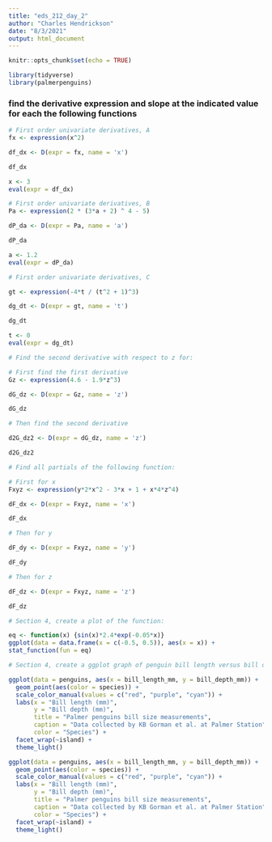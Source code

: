 ```yaml
---
title: "eds_212_day_2"
author: "Charles Hendrickson"
date: "8/3/2021"
output: html_document
---
```


```r
knitr::opts_chunk$set(echo = TRUE)

library(tidyverse)
library(palmerpenguins)

```

### find the derivative expression and slope at the indicated value for each the following functions

```r
# First order univariate derivatives, A
fx <- expression(x^2)

df_dx <- D(expr = fx, name = 'x')

df_dx

x <- 3
eval(expr = df_dx)
```

```r
# First order univariate derivatives, B
Pa <- expression(2 * (3*a + 2) ^ 4 - 5)

dP_da <- D(expr = Pa, name = 'a')

dP_da

a <- 1.2
eval(expr = dP_da)
```

```r
# First order univariate derivatives, C

gt <- expression(-4*t / (t^2 + 1)^3)

dg_dt <- D(expr = gt, name = 't')

dg_dt

t <- 0
eval(expr = dg_dt)
```

```r
# Find the second derivative with respect to z for:

# First find the first derivative 
Gz <- expression(4.6 - 1.9*z^3)

dG_dz <- D(expr = Gz, name = 'z')

dG_dz

# Then find the second derivative 

d2G_dz2 <- D(expr = dG_dz, name = 'z')

d2G_dz2
```

```r
# Find all partials of the following function:

# First for x
Fxyz <- expression(y*2*x^2 - 3*x + 1 + x*4*z^4)

dF_dx <- D(expr = Fxyz, name = 'x')

dF_dx

# Then for y 

dF_dy <- D(expr = Fxyz, name = 'y')

dF_dy

# Then for z

dF_dz <- D(expr = Fxyz, name = 'z')

dF_dz
```

```r
# Section 4, create a plot of the function: 

eq <- function(x) {sin(x)*2.4*exp(-0.05*x)}
ggplot(data = data.frame(x = c(-0.5, 0.5)), aes(x = x)) +
stat_function(fun = eq)


```


```r
# Section 4, create a ggplot graph of penguin bill length versus bill depth

ggplot(data = penguins, aes(x = bill_length_mm, y = bill_depth_mm)) +
  geom_point(aes(color = species)) +
  scale_color_manual(values = c("red", "purple", "cyan")) +
  labs(x = "Bill length (mm)",
       y = "Bill depth (mm)",
       title = "Palmer penguins bill size measurements",
       caption = "Data collected by KB Gorman et al. at Palmer Station",
       color = "Species") +
  facet_wrap(~island) + 
  theme_light()
```

```r
ggplot(data = penguins, aes(x = bill_length_mm, y = bill_depth_mm)) +
  geom_point(aes(color = species)) +
  scale_color_manual(values = c("red", "purple", "cyan")) +
  labs(x = "Bill length (mm)",
       y = "Bill depth (mm)",
       title = "Palmer penguins bill size measurements",
       caption = "Data collected by KB Gorman et al. at Palmer Station",
       color = "Species") +
  facet_wrap(~island) + 
  theme_light()
```












